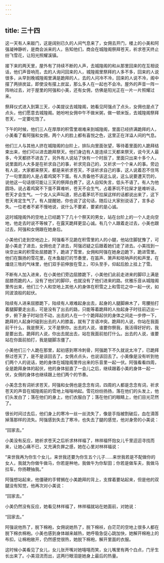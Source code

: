 ```yaml
---
---
---
```

title: 三十四
---



这一天有人来敲门，这是阔别已久的人间气息来了，女佣去开门，楼上的小美和阿强凝神静听，是商会派来的人，告知他们，商会在城隍阁祭拜苍天，祈求苍天终止纷飞雪花，让阳光照耀溪镇。

接下来的两天里，屋外有了持续不断的人声，去城隍阁的和从那里回来的在互相说话，他们声音响亮，去的人询问回来的人，城隍阁里祭拜的人多不多，回来的人说很多，从早到晚城隍阁里满是跪拜的人，去的人问冷不冷，回来的人说不冷，阁中摆了两排炭盆，即使没有摆上炭盆，那么多人在一起也不会冷。屋外的声音一阵一阵响过去，对于屋里的阿强和小美，还有女佣，仿佛是阳光正在一片一片照耀过来。

祭拜仪式进入到第三天，小美提议去城隍阁，她看见阿强点了点头，女佣也是点了点头，他们愿意去城隍阁。她吩咐女佣中午不做米粥，做一顿米饭，去城隍阁祭拜苍天，一定要吃饱了。

下午的时候，他们三人在厚厚的积雪里艰难来到城隍阁，里面已经挤满跪拜的人，小美看了看阿强和女佣，两个人的脸上都有喜悦之色，这里正在洋溢人间的气息。

他们三人与其他人挤在城隍阁的台阶上，排队向里面张望，等待着里面的人跪拜结束出来，他们可以进去跪拜祭天。他们身边有人是连续三天都来祭天，说今天人最多，今天都挤不进去了。另外有人说站了快有一个时辰了，里面只出来十多个人，说里面的人大多是在祈求自己的事，祈求完自己的，又祈求一个个亲人的事。旁边有人说，大家都来祭天，都是来祈求苍天，不该祈求自己的事，这人说着忍不住骂了一句里面的人是占着鸡窝不下蛋。有人责备他不该这么说，这么说要遭天罚的，说他这一句话很可能让三天的祭拜白费了。这人自知失言，低头不语了。有人为他圆场，说占着鸡窝不下蛋不算难听，苍天不会生气，占着茅坑不拉屎才是难听话，苍天才会生气。一个女人尖声叫道，把占着茅坑不拉屎这样的话都说出来了，这下苍天肯定生气了。有人提醒她，你也说了这句话，随后让大家别说话了，言多必失。一位老者不紧不慢地说，说什么不要紧，要紧的是心诚。

这时城隍阁外的空地上已经跪下了几十个祭天的男女，站在台阶上的一个人走向空地，他走去时说不等候了，在露天跪拜更显心诚。有几个人跟着走过去，小美也跟过去，阿强和女佣跟在她身后。

小美他们走到空地边上，阿强看不见跪在积雪里的人的小腿，他站住脚犹豫了，可是小美走了进去，女佣也走了进去，阿强迟疑之后跟着她们走了进去。小美找到一块空出来的积雪处屈膝跪下，跪进了雪里，女佣和阿强在她身边跪下，跪进雪里。他们在飘扬的雪花里，在木鱼敲打的节奏里，在笛声、箫声和唢呐声的和声里，在燔烧三牲的气味里，他们双手前伸放在雪上，叩头至手，仰起后脸上挂上了雪。

不断有人加入进来，在小美他们旁边屈膝跪下，小美他们此前走进来的脚印上满是屈膝而跪的人，没有了他们的脚印，也就没有了他们进来的路。优雅乐音从城隍阁里传出来，他们三个人和空地上其他人的身体在积雪之上和雪花之中一起一伏，如同波浪般的起伏。

陆续有人进来屈膝跪下，陆续有人艰难起身出去，起身的人腿脚麻木了，弯腰拍打着腿脚要走出去，可是没有了出去的路，只能等着跪拜的人抬起身子时往前迈出一步，俯下身子时站住不动，出去的人在一个个跪拜起伏的身体之间走一步停一下，跪拜的人起身时碰到出去的人的膝盖，就有了言语冲突。跪拜的人说，你站在我面前干什么，我是祭天，又不是祭你。出去的人说，谁要你祭我，我活得好好的，我是要出去。跪拜的人说，你出去就出去，站在我面前拍打什么。出去的人说，谁要站在你面前拍打，我是腿脚冻僵了。

小美他们三个人跪在那里，起初感到寒冷刺骨，阿强跪下不久就说太冷了，已跪拜祭过苍天了，是不是该回去了。女佣点点头，也说该回去了。小美像是没有听到他们两个人的说话，她的身体在城隍阁里传出来的乐音里一起一伏。阿强看看四周，全是跪拜身体的起伏，他的身体挺直了一会儿之后，继续跟着小美的身体一起一伏，女佣的身体也继续跟上他们两个的节奏。

小美念念有词祈求苍天，阿强和女佣也是念念有词，四周的人都是念念有词，祈求苍天的声音在城隍阁前的雪地上嗡嗡响起。雪花纷纷扬扬，落在他们的头发上，他们头发白了；落在他们的身上，他们衣服白了；落在他们的眼睛上，他们目光茫然了。

很长时间过去后，他们身上的寒冷一丝一丝流失了，像是手指被割破后，血在滴答掉落那样的流失。阿强感到失去了寒冷，也失去了腿的感觉，他对身旁的小美说：

“回家去。”

小美没有反应，她祈求苍天之后祈求林祥福了，林祥福怀抱女儿千里迢迢寻找而来，让她心痛不已，又充满负罪之感，她在心里对林祥福说：

“来世我再为你生个女儿，来世我还要为你生五个儿子……来世我若是不配做你的女人，我就为你做牛做马，你若是种地，我做牛为你犁田；你若是做车夫，我做马拉车，你扬鞭抽我。”

阿强想站起来，他僵硬的手臂搁在小美跪拜的背上，支撑着要站起来，但是他的双腿没有知觉，他再次对小美说：

“回家去。”

小美仍然没有反应，她看见林祥福了，林祥福就站在她面前，对她说：

“回家去。”

阿强说他热了，脱下棉袍，女佣说她热了，脱下棉袄，白茫茫的空地上很多人都在脱下棉衣棉袍。小美也感到身体越来越热，她呼吸急促心跳加快，她解开棉袍上的布扣，让棉袍敞开，仍然感觉很热，她脱下棉袍，解开里面的衣服。

这时候小美看见了女儿，女儿张开嘴对她嘻嘻而笑，女儿嘴里有两个白点，门牙生长出来了。小美泪流而出，这两行眼泪是她身上最后的热量。